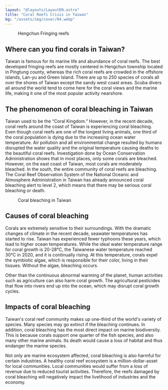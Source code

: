 ```yaml
---
layout: "@layouts/LayoutEN.astro"
title: "Coral Reefs Crisis in Taiwan"
bg: "/assets/img/cover/04.webp"
---
```



<Figure mode="float-right" img={import("../../assets/img/04-3/Untitled.png")} alt="">Hengchun Fringing reefs</Figure>

## Where can you find corals in Taiwan?

Taiwan is famous for its marine life and abundance of coral reefs. The best developed fringing reefs are mostly centered in Hengchun township located in Pingtung county, whereas the rich coral reefs are crowded in the offshore islands, Lan-yu and Green Island. There are up to 250 species of corals all over the shores of Taiwan except the sandy west coast areas. Scuba divers all around the world tend to come here for the coral views and the marine life, making it one of the most popular activity nearshore. 

## The phenomenon of coral bleaching in Taiwan

Taiwan used to be the “Coral Kingdom.” However, in the recent decade, coral reefs around the coast of Taiwan is experiencing coral bleaching. Even though coral reefs are one of the longest living animals, one third of the coral population is dying due to the increasing ocean water temperature. Air pollution and all environmental change resulted by humans disrupted the water quality and the original temperature causing deaths to the beautiful coral reefs.  Investigation done by Ocean Conservation Administration shows that in most places, only some corals are bleached. However, on the east coast of Taiwan, most corals are moderately bleached. In the south, the entire community of coral reefs are bleaching. The Coral Reef Observation System of the National Oceanic and Atmosphere Administration in Taiwan has already announced coral bleaching alert to level 2, which means that there may be serious coral bleaching or death. 

<Figure mode="float-left" img={import("../../assets/img/04-3/Untitled 1.png")} alt="">Coral bleaching in Taiwan</Figure>

## Causes of coral bleaching

Corals are extremely sensitive to their surroundings. With the dramatic changes of climate in the recent decade, seawater temperatures has started to rise. Taiwan has experienced fewer typhoons these years, which lead to higher ocean temperatures. While the ideal water temperature range for coral growth is 20-28°C, the Taiwanese water temperature reached 30°C in 2020, and it is continually rising. At this temperature, corals expel the symbiotic algae, which is responsible for their color, living in their tissues. Without the algae, bleaching occurs.

Other than the continuous abnormal warming of the planet, human activities such as agriculture can also harm coral growth. The agricultural pesticides that flow into rivers end up into the ocean, which may disrupt coral growth cycles. 

## Impacts of coral bleaching

Taiwan's coral reef community makes up one-third of the world's variety of species. Many species may go extinct if the bleaching continues. In addition, coral bleaching has the most direct impact on marine biodiversity. This is because corals support one quarter of the fish species, and also many other marine animals. Its death would cause a loss of habitat and thus endanger the marine species. 

Not only are marine ecosystem affected, coral bleaching is also harmful for certain industries. A healthy coral reef ecosystem is a million-dollar-asset for local communities. Local communities would suffer from a loss of revenue due to reduced tourist activities. Therefore, the reefs damaged by coral bleaching will negatively impact the livelihood of industries and the economy. 
